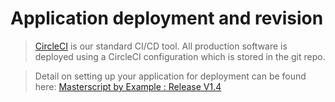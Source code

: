 
# Application deployment and revision

> [CircleCI](https://circleci.com/gh/topcoder-platform) is our standard CI/CD tool. All production software is deployed using a CircleCI configuration which is stored in the git repo.

> Detail on setting up your application for deployment can be found here: [Masterscript by Example : Release V1.4](https://topcoder.atlassian.net/wiki/spaces/CORE/pages/668237842/Masterscript+by+Example+%3A+Release+V1.4)

<Copyright />

